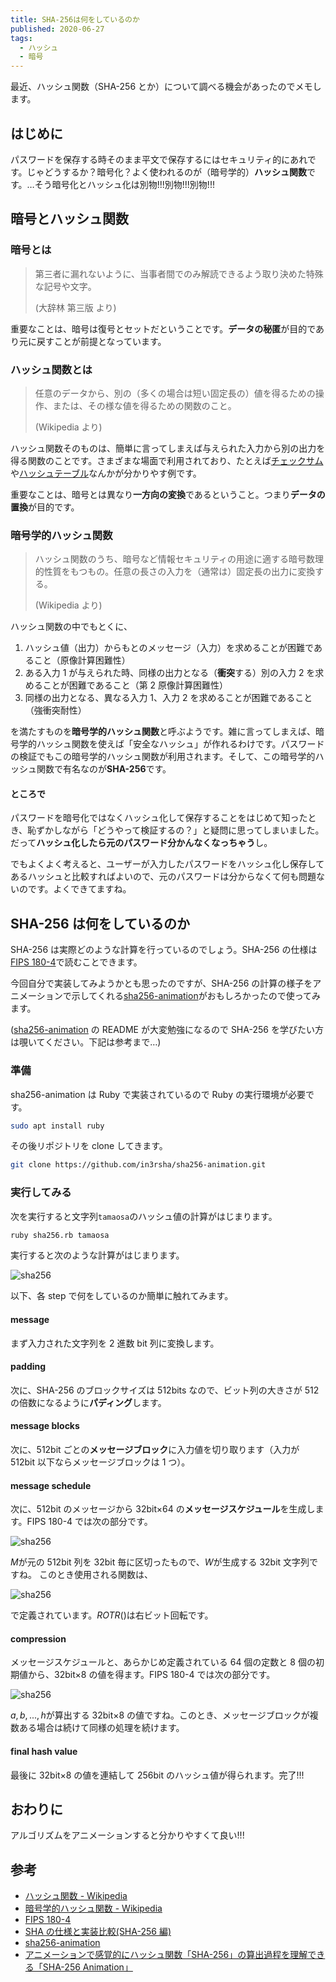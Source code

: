 ```yaml
---
title: SHA-256は何をしているのか
published: 2020-06-27
tags:
  - ハッシュ
  - 暗号
---
```


最近、ハッシュ関数（SHA-256 とか）について調べる機会があったのでメモします。

## はじめに

パスワードを保存する時そのまま平文で保存するにはセキュリティ的にあれです。じゃどうするか？暗号化？よく使われるのが（暗号学的）**ハッシュ関数**です。…そう暗号化とハッシュ化は別物!!!別物!!!別物!!!

## 暗号とハッシュ関数

### 暗号とは

> 第三者に漏れないように、当事者間でのみ解読できるよう取り決めた特殊な記号や文字。
>
> (大辞林 第三版 より)

重要なことは、暗号は復号とセットだということです。**データの秘匿**が目的であり元に戻すことが前提となっています。

### ハッシュ関数とは

> 任意のデータから、別の（多くの場合は短い固定長の）値を得るための操作、または、その様な値を得るための関数のこと。
>
> (Wikipedia より)

ハッシュ関数そのものは、簡単に言ってしまえば与えられた入力から別の出力を得る関数のことです。さまざまな場面で利用されており、たとえば[チェックサム](https://ja.wikipedia.org/wiki/%E3%83%81%E3%82%A7%E3%83%83%E3%82%AF%E3%82%B5%E3%83%A0)や[ハッシュテーブル](https://ja.wikipedia.org/wiki/%E3%83%8F%E3%83%83%E3%82%B7%E3%83%A5%E3%83%86%E3%83%BC%E3%83%96%E3%83%AB)なんかが分かりやす例です。

重要なことは、暗号とは異なり**一方向の変換**であるということ。つまり**データの置換**が目的です。

### 暗号学的ハッシュ関数

> ハッシュ関数のうち、暗号など情報セキュリティの用途に適する暗号数理的性質をもつもの。任意の長さの入力を（通常は）固定長の出力に変換する。
>
> (Wikipedia より)

ハッシュ関数の中でもとくに、

1. ハッシュ値（出力）からもとのメッセージ（入力）を求めることが困難であること（原像計算困難性）
2. ある入力 1 が与えられた時、同様の出力となる（**衝突**する）別の入力 2 を求めることが困難であること（第 2 原像計算困難性）
3. 同様の出力となる、異なる入力 1、入力 2 を求めることが困難であること（強衝突耐性）

を満たすものを**暗号学的ハッシュ関数**と呼ぶようです。雑に言ってしまえば、暗号学的ハッシュ関数を使えば「安全なハッシュ」が作れるわけです。パスワードの検証でもこの暗号学的ハッシュ関数が利用されます。そして、この暗号学的ハッシュ関数で有名なのが**SHA-256**です。

#### ところで

パスワードを暗号化ではなくハッシュ化して保存することをはじめて知ったとき、恥ずかしながら「どうやって検証するの？」と疑問に思ってしまいました。だって**ハッシュ化したら元のパスワード分かんなくなっちゃう**し。

でもよくよく考えると、ユーザーが入力したパスワードをハッシュ化し保存してあるハッシュと比較すればよいので、元のパスワードは分からなくて何も問題ないのです。よくできてますね。

## SHA-256 は何をしているのか

SHA-256 は実際どのような計算を行っているのでしょう。SHA-256 の仕様は[FIPS 180-4](https://csrc.nist.gov/csrc/media/publications/fips/180/4/final/documents/fips180-4-draft-aug2014.pdf)で読むことできます。

今回自分で実装してみようかとも思ったのですが、SHA-256 の計算の様子をアニメーションで示してくれる[sha256-animation](https://github.com/in3rsha/sha256-animation)がおもしろかったので使ってみます。

([sha256-animation](https://github.com/in3rsha/sha256-animation) の README が大変勉強になるので SHA-256 を学びたい方は覗いてください。下記は参考まで…)

### 準備

sha256-animation は Ruby で実装されているので Ruby の実行環境が必要です。

```bash
sudo apt install ruby
```

その後リポジトリを clone してきます。

```bash
git clone https://github.com/in3rsha/sha256-animation.git
```

### 実行してみる

次を実行すると文字列`tamaosa`のハッシュ値の計算がはじまります。

```bash
ruby sha256.rb tamaosa
```

実行すると次のような計算がはじまります。

![sha256](./sha256_full.gif)

以下、各 step で何をしているのか簡単に触れてみます。

#### message

まず入力された文字列を 2 進数 bit 列に変換します。

#### padding

次に、SHA-256 のブロックサイズは 512bits なので、ビット列の大きさが 512 の倍数になるように**パディング**します。

#### message blocks

次に、512bit ごとの**メッセージブロック**に入力値を切り取ります（入力が 512bit 以下ならメッセージブロックは 1 つ）。

#### message schedule

次に、512bit のメッセージから 32bit×64 の**メッセージスケジュール**を生成します。FIPS 180-4 では次の部分です。

![sha256](./message_schedule.PNG)

$M$が元の 512bit 列を 32bit 毎に区切ったもので、$W$が生成する 32bit 文字列ですね。
このとき使用される関数は、

![sha256](./function.PNG)

で定義されています。$ROTR()$は右ビット回転です。

#### compression

メッセージスケジュールと、あらかじめ定義されている 64 個の定数と 8 個の初期値から、32bit×8 の値を得ます。FIPS 180-4 では次の部分です。

![sha256](./compression.PNG)

$a,b,...,h$が算出する 32bit×8 の値ですね。このとき、メッセージブロックが複数ある場合は続けて同様の処理を続けます。

#### final hash value

最後に 32bit×8 の値を連結して 256bit のハッシュ値が得られます。完了!!!

## おわりに

アルゴリズムをアニメーションすると分かりやすくて良い!!!

## 参考

- [ハッシュ関数 - Wikipedia](https://ja.wikipedia.org/wiki/%E3%83%8F%E3%83%83%E3%82%B7%E3%83%A5%E9%96%A2%E6%95%B0)
- [暗号学的ハッシュ関数 - Wikipedia](https://ja.wikipedia.org/wiki/%E6%9A%97%E5%8F%B7%E5%AD%A6%E7%9A%84%E3%83%8F%E3%83%83%E3%82%B7%E3%83%A5%E9%96%A2%E6%95%B0)
- [FIPS 180-4](https://csrc.nist.gov/csrc/media/publications/fips/180/4/final/documents/fips180-4-draft-aug2014.pdf)
- [SHA の仕様と実装比較(SHA-256 編)](https://blog.bitmeister.jp/?p=4164)
- [sha256-animation](https://github.com/in3rsha/sha256-animation)
- [アニメーションで感覚的にハッシュ関数「SHA-256」の算出過程を理解できる「SHA-256 Animation」](https://gigazine.net/news/20200514-sha-256-animation/)
